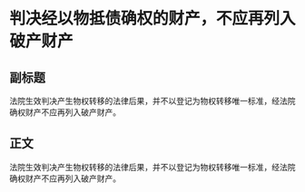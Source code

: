 # 判决经以物抵债确权的财产，不应再列入破产财产
## 副标题
法院生效判决产生物权转移的法律后果，并不以登记为物权转移唯一标准，经法院确权财产不应再列入破产财产。
## 正文
法院生效判决产生物权转移的法律后果，并不以登记为物权转移唯一标准，经法院确权财产不应再列入破产财产。